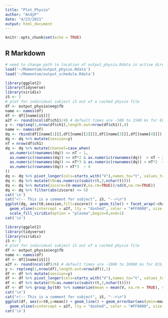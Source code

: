 ```yaml
---
title: "Plot_Physio"
author: "AndyP"
date: "4/23/2021"
output: html_document
---
```


```r
knitr::opts_chunk$set(echo = TRUE)
```

## R Markdown

```r
# need to change path to location of output_physio.Rdata in active directory
load('~/Momentum/output_physio.Rdata')
load('~/Momentum/output_schedule.Rdata')
```

```r
library(ggplot2)
library(tidyverse)
library(viridis)
iS <- 2
# plot for individual subject iS out of a cached physio file
df <- output_physio$eeg$fb
name <- names(df)
df <- df[[name[iS]]]
a2f <- round(ncol(df$ch1)/4) # default times are -500 to 1500 ms for EEG
y <- rep(seq(1,nrow(df$ch1),length.out=nrow(df$ch1)),4)
name <- names(df)
dq <- rbind(df[[name[1]]],df[[name[[2]]]],df[[name[3]]],df[[name[4]]]) # concatenate channels 1-4
dq <- dq %>% mutate(session=y)
nT = nrow(df$ch1)
dq <- dq %>% mutate(channel=case_when(
  as.numeric(rownames(dq)) <= nT ~ 1,
  as.numeric(rownames(dq)) <= nT*2 & as.numeric(rownames(dq))  > nT ~ 2,
  as.numeric(rownames(dq)) <= nT*3 & as.numeric(rownames(dq)) > nT*2  ~ 3,
  as.numeric(rownames(dq)) > nT*3  ~ 4
))
dq <- dq %>% pivot_longer(cols=starts_with("V"),names_to="t", values_to="V")
dq <- dq %>% mutate(t0=as.numeric(substr(t,2,nchar(t))))
dq <- dq %>% mutate(zscore=(V-mean(V,na.rm=TRUE))/sd(V,na.rm=TRUE))
dq <- dq %>% filter(abs(zscore) <= 5)
cat('\n')
cat("<!-- This is a comment for subject", iS, "-->\n")
ggplot(dq, aes(t0,session,fill=zscore)) + geom_tile() + facet_wrap(~channel) + scale_x_continuous(breaks=c(0,a2f,max(dq$t0)),labels=c(-500,0,1500),name='time [ms]') +
  geom_vline(xintercept = a2f, lty = "dashed", color = "#FF0000", size = 2) + 
  scale_fill_viridis(option = "plasma",begin=0,end=1)
cat('\n')
```

```r
library(ggplot2)
library(tidyverse)
library(viridis)
iS <- 2
# plot for individual subject iS out of a cached physio file
df <- output_physio$ecg$fb
name <- names(df)
df <- df[[name[iS]]]
a2f <- round(ncol(df)/6) # default times are -1000 to 10000 ms for ECG
y <- rep(seq(1,nrow(df),length.out=nrow(df)),1)
df <- df %>% mutate(session=y)
df <- df %>% pivot_longer(cols=starts_with("V"),names_to="t", values_to="V")
df <- df %>% mutate(t0=as.numeric(substr(t,2,nchar(t))))
df <- df %>% group_by(t0) %>% summarize(mean = mean(V, na.rm = TRUE), st_err=var(V,na.rm=TRUE)/sqrt(length(V)-sum(is.na(V))))
cat('\n')
cat("<!-- This is a comment for subject", iS, "-->\n")
ggplot(df, aes(x=t0,y=mean)) + geom_line() + geom_errorbar(aes(ymin=mean-st_err,ymax=mean+st_err),width=0.2) + scale_x_continuous(breaks=c(0,a2f,max(df$t0)),labels=c(-1000,0,100000),name='time [ms]') +
  geom_vline(xintercept = a2f, lty = "dashed", color = "#FF0000", size = 2)
cat('\n')
```